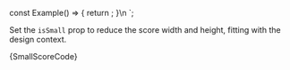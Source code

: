 
const Example() => {
	return <Score bar={95} isSmall={true} />;
}\n
`;

<Section
	title="Small"
	contained={true}
	style={{ paddingRight: 0, paddingBottom: 0, paddingLeft: 0 }}
>
	<p>
		Set the <Code small={true}>isSmall</Code> prop to reduce the score width
		and height, fitting with the design context.
	</p>
	<Preview wrapper={true}>
		<Accordion bar={95} isSmall={true} />
	</Preview>
	<Snippet language="js">{SmallScoreCode}</Snippet>
</Section>
